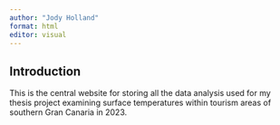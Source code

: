 ```yaml
---
author: "Jody Holland"
format: html
editor: visual
---
```


## Introduction

This is the central website for storing all the data analysis used for my thesis project examining surface temperatures within tourism areas of southern Gran Canaria in 2023.
